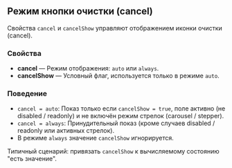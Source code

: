 ## Режим кнопки очистки (cancel)

Свойства `cancel` и `cancelShow` управляют отображением иконки очистки (cancel).

### Свойства

- **cancel** — Режим отображения: `auto` или `always`.
- **cancelShow** — Условный флаг, используется только в режиме `auto`.

### Поведение

- `cancel = auto`: Показ только если `cancelShow = true`, поле активно (не disabled / readonly) и не включён режим стрелок (carousel / stepper).
- `cancel = always`: Принудительный показ (кроме случаев disabled / readonly или активных стрелок).
- В режиме `always` значение `cancelShow` игнорируется.

Типичный сценарий: привязать `cancelShow` к вычисляемому состоянию "есть значение".

